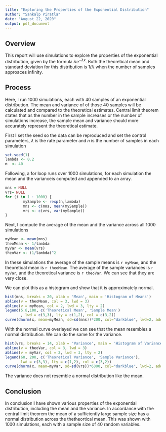 ```yaml
---
title: "Exploring the Properties of the Exponential Distribution"
author: "Sankalp Piratla"
date: "August 22, 2020"
output: pdf_document
---
```


## Overview
This report will use simulations to explore the properties of the exponential distribution, given by the formula $\lambda e^{-\lambda x}$. Both the theoretical mean and standard deviation for this distribution is $1/\lambda$ when the number of samples approaces infinity.

## Process
Here, I run 1000 simulations, each with 40 samples of an exponential distribution. The mean and variance of of those 40 samples will be calculated and compared to the theoretical estimates. Central limit theorem states that as the number in the sample increases or the number of simulations increase, the sample mean and variance should more accurately represent the theoretical estimate.

First I set the seed so the data can be reproduced and set the control parameters, $\lambda$ is the rate parameter and $n$ is the number of samples in each simulation
```r
set.seed(1)
lambda <- 0.2
n  <- 40
```
Following, a for loop runs over 1000 simulations, for each simulation the mean and the varianceis computed and appended to an array. 
```r
mns = NULL
vrs= NULL
for (i in 1 : 1000) {
        mySample <- rexp(n,lambda)
        mns <- c(mns, mean(mySample))
        vrs <- c(vrs, var(mySample))
}
```
Next, I compute the average of the mean and the variance across all 1000 simulations

```r
myMean <- mean(mns)
theoMean <- 1/lambda
myVar <- mean(vrs)
theoVar <- (1/lambda)^2
```

In these simulations the average of the sample means is `r myMean`, and the theoretical mean is `r theoMean`. The average of the sample variances is `r myVar`, and the theoretical variance is `r theoVar`. We can see that they are very close. 

We can plot this as a histogram and show that it is approximately normal.
```r
hist(mns, breaks = 20, xlab = 'Mean', main = 'Histogram of Means')
abline(v = theoMean, col = 3, lwd = 3)
abline(v = myMean, col = 2, lwd = 3, lty = 2)
legend(5.8,100, c('Theoretical Mean', 'Sample Mean')
       , lwd = c(3,3), lty = c(1,2), col = c(3,2))
curve(dnorm(x, mean=myMean, sd=sd(mns))*200, col="darkblue", lwd=2, add=TRUE)
```
With the normal curve overlayed we can see that the mean resembles a normal distribution.
We can do the same for the variance.
```r
hist(vrs, breaks = 14, xlab = 'Variance', main = 'Histogram of Variance')
abline(v = theoVar, col = 3, lwd = 3)
abline(v = myVar, col = 2, lwd = 3, lty = 2)
legend(60, 200, c('Theoretical Variance', 'Sample Variance'),
       lwd = c(3,3), lty = c(1,2), col = c(3,2))
curve(dnorm(x, mean=myVar, sd=sd(vrs))*6000, col="darkblue", lwd=2, add=TRUE)
```
The variance does not resemble a normal distribution like the mean. 

## Conclusion
In conclusion I have shown various properties of the exponential distribution, including the mean and the variance. In accordance with the central limit theorem the mean of a sufficiently large sample size has a normal distribution across the thetheortical mean. This was shown with 1000 simulations, each with a sample size of 40 random variables.